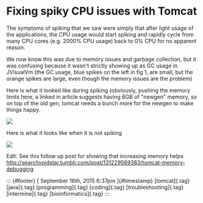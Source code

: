 Fixing spiky CPU issues with Tomcat
===================================

The symptoms of spiking that we saw were simply that after light usage
of the applications, the CPU usage would start spiking and rapidly cycle
from many CPU cores (e.g. 2000% CPU usage) back to 0% CPU for no
apparent reason. 



We now know this was due to memory issues and garbage collection, but it
was confusing because it wasn't strictly showing up as GC usage in
JVisualVm (the GC usage, blue spikes on the left in fig 1, are small,
but the orange spikes are large, even though the memory issues are the
problem)





Here is what it looked like during spiking (obviously, pushing the
memory limits here, a linked in article suggests having 6GB of "newgen"
memory, so on top of the old gen, tomcat needs a bunch more for the
newgen to make things happy.

![](../../media/129241954103_0.png)



Here is what it looks like when it is not spiking

![](../../media/129241954103_1.png)

Edit: See this follow up post for showing that increasing memory helps
<http://searchvoidstar.tumblr.com/post/131229569383/tomcat-memory-debugging>

::: {#footer}
[ September 16th, 2015 6:37pm ]{#timestamp} [tomcat]{.tag} [java]{.tag}
[programming]{.tag} [coding]{.tag} [troubleshooting]{.tag}
[intermine]{.tag} [bioinformatics]{.tag}
:::
